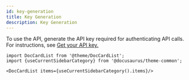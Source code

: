 ```yaml
---
id: key-generation
title: Key Generation
description: Key Generation
---
```




To use the API, generate the API key required for authenticating API calls.
For instructions, see <a href="https://docs.paloaltonetworks.com/pan-os/10-0/pan-os-panorama-api/get-started-with-the-pan-os-xml-api/get-your-api-key.html">Get your API key.</a>




```mdx-code-block
import DocCardList from '@theme/DocCardList';
import {useCurrentSidebarCategory} from '@docusaurus/theme-common';

<DocCardList items={useCurrentSidebarCategory().items}/>
```
      